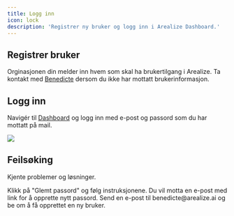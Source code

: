```yaml
---
title: Logg inn
icon: lock
description: 'Registrer ny bruker og logg inn i Arealize Dashboard.'
---
```


## Registrer bruker

Orginasjonen din melder inn hvem som skal ha brukertilgang i Arealize. Ta kontakt med [Benedicte](mailto:benedicte@arealize.ai) dersom du ikke har mottatt brukerinformasjon.

## Logg inn

Navigér til [Dashboard](https://dashboard.arealize.ai/) og logg inn med e-post og passord som du har mottatt på mail.

<Frame type="glass">
  <img src="/images/kom-i-gang/logg-inn.png" />
</Frame>

## Feilsøking

Kjente problemer og løsninger.

<AccordionGroup>
  <Accordion title="Jeg husker ikke passord">
    Klikk på "Glemt passord" og følg instruksjonene. Du vil motta en e-post med link for å opprette nytt passord.
  </Accordion>
  <Accordion title="Jeg trenger hjelp med å registrere ny bruker">
    Send en e-post til benedicte@arealize.ai og be om å få opprettet en ny bruker.
  </Accordion>
</AccordionGroup>
